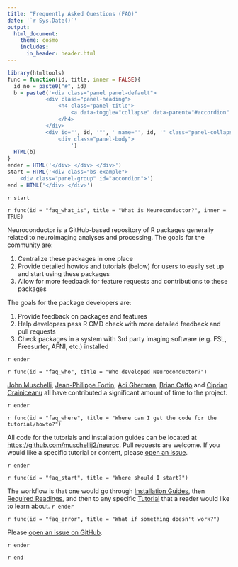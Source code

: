 ```yaml
---
title: "Frequently Asked Questions (FAQ)"
date: '`r Sys.Date()`'
output: 
  html_document:
    theme: cosmo
    includes:
      in_header: header.html      
---
```


```r
library(htmltools)
func = function(id, title, inner = FALSE){
  id_no = paste0("#", id)
  b = paste0('<div class="panel panel-default">
            <div class="panel-heading">
                <h4 class="panel-title">
                    <a data-toggle="collapse" data-parent="#accordion" href="', id_no, '">', title, '</a>
                </h4>
            </div>
            <div id="', id, '"', ' name="', id, '" class="panel-collapse collapse ', ifelse(inner, "in", ""), '">
                <div class="panel-body">
                    ')
  HTML(b)
}
ender = HTML('</div> </div> </div>')
start = HTML('<div class="bs-example">
    <div class="panel-group" id="accordion">')
end = HTML('</div> </div>')
```


`r start`

`r func(id = "faq_what_is", title = "What is Neuroconductor?", inner = TRUE)`

<!-- ## What is Neuroconductor? -->

Neuroconductor is a GitHub-based repository of R packages generally related to neuroimaging analyses and processing.  The goals for the community are:

1.  Centralize these packages in one place
2.  Provide detailed howtos and tutorials (below) for users to easily set up and start using these packages
3.  Allow for more feedback for feature requests and contributions to these packages

The goals for the package developers are:

1. Provide feedback on packages and features
2. Help developers pass R CMD check with more detailed feedback and pull requests
3. Check packages in a system with 3rd party imaging software (e.g. FSL, Freesurfer, AFNI, etc.) installed

`r ender`

`r func(id = "faq_who", title = "Who developed Neuroconductor?")`

<!-- ## Who developed Neuroconductor? -->

[John Muschelli](http://johnmuschelli.com/), [Jean-Philippe Fortin](https://jfortinbiostats.com/), [Adi Gherman](http://www.jhsph.edu/faculty/directory/profile/3326/adrian-gherman), [Brian Caffo](http://www.bcaffo.com/) and [Ciprian Crainiceanu](http://www.biostat.jhsph.edu/~ccrainic/) all have contributed a significant amount of time to the project.

`r ender`

`r func(id = "faq_where", title = "Where can I get the code for the tutorial/howto?")`

<!-- ## Where can I get the code for the tutorial/howto? -->

All code for the tutorials and installation guides can be located at [https://github.com/muschellij2/neuroc](https://github.com/muschellij2/neuroc).  Pull requests are welcome.   If you would like a specific tutorial or content, please [open an issue](https://github.com/muschellij2/neuroc/issues).  

`r ender`


`r func(id = "faq_start", title = "Where should I start?")`

<!-- ## Where should I start? -->

The workflow is that one would go through [Installation Guides](../index.html), then [Required Readings](../index.html), and then to any specific [Tutorial](../index.html) that a reader would like to learn about. 
`r ender`


`r func(id = "faq_error", title = "What if something doesn't work?")`

<!-- ## What if something doesn't work? -->

Please [open an issue on GitHub](https://github.com/muschellij2/neuroc/issues).  

`r ender`

`r end`
